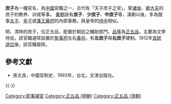 {{Otheruses|庶子 (消歧義)|subject=官制|other=同名或類似名的其它條目描述}}

'''庶子'''為一種官名，為[[中國|中國]]官職之一，古代有「天子庶子之官」，掌[[诸侯|诸侯]]、[[卿大夫|卿大夫]]的庶子的教养、训戒等事。
[[秦朝|秦朝]]設有'''庶子'''、'''少庶子'''、'''中庶子'''等，漢朝以後，多為服事[[太子|太子]]、[[皇子|皇子]]或[[藩王|藩王]][[幕府|幕府]]的內部事務，與皇帝的[[侍中|侍中]]相似。

明、清時的庶子，位正五品，配置於朝廷之輔助部門。[[品等|品等]]為[[正五品|正五品]]，主要為文學侍從。該官職通常設置於[[詹事府|詹事府]]左右[[春坊|春坊]]，有'''左庶子'''與'''右庶子'''建制。1912年[[宣統退位|宣統退位]]後，該官職廢除。

== 參考文獻 ==
{{Reflist}}
* 孫文良，中國官制史，1993年，台北，文津出版社。

{{-}}
{{明朝中央官制}}


[[Category:职事辅官|Category:职事辅官]]
[[Category:正五品_(明朝)|Category:正五品 (明朝)]]
[[Category:正五品_(清朝)|Category:正五品 (清朝)]]